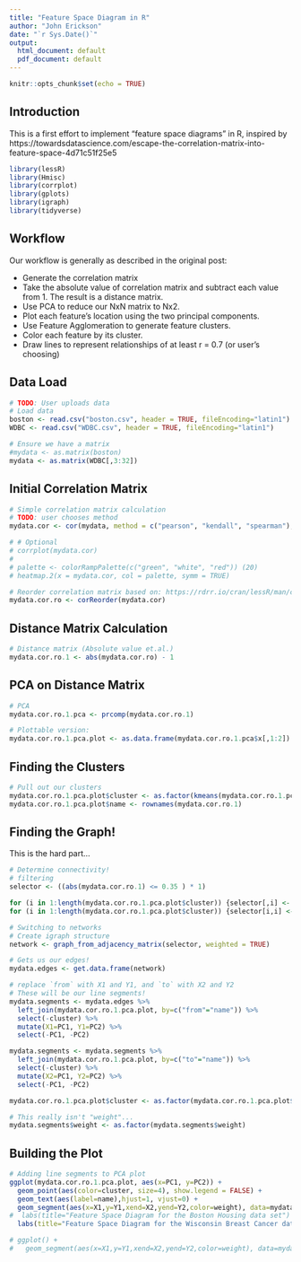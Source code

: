 ```yaml
---
title: "Feature Space Diagram in R"
author: "John Erickson"
date: "`r Sys.Date()`"
output:
  html_document: default
  pdf_document: default
---
```


```r
knitr::opts_chunk$set(echo = TRUE)
```

## Introduction

This is a first effort to implement "feature space diagrams" in R, inspired by https://towardsdatascience.com/escape-the-correlation-matrix-into-feature-space-4d71c51f25e5

```r
library(lessR)
library(Hmisc)
library(corrplot)
library(gplots)
library(igraph)
library(tidyverse)
```

## Workflow

Our workflow is generally as described in the original post:

* Generate the correlation matrix
* Take the absolute value of correlation matrix and subtract each value from 1. The result is a distance matrix.
* Use PCA to reduce our NxN matrix to Nx2.
* Plot each feature’s location using the two principal components.
* Use Feature Agglomeration to generate feature clusters.
* Color each feature by its cluster.
* Draw lines to represent relationships of at least r = 0.7 (or user's choosing)

## Data Load
```r
# TODO: User uploads data
# Load data 
boston <- read.csv("boston.csv", header = TRUE, fileEncoding="latin1")
WDBC <- read.csv("WDBC.csv", header = TRUE, fileEncoding="latin1")

# Ensure we have a matrix
#mydata <- as.matrix(boston)
mydata <- as.matrix(WDBC[,3:32])

```

## Initial Correlation Matrix 

```r
# Simple correlation matrix calculation
# TODO: user chooses method
mydata.cor <- cor(mydata, method = c("pearson", "kendall", "spearman"), use = "complete.obs")

# # Optional
# corrplot(mydata.cor)
# 
# palette <- colorRampPalette(c("green", "white", "red")) (20)
# heatmap.2(x = mydata.cor, col = palette, symm = TRUE)

# Reorder correlation matrix based on: https://rdrr.io/cran/lessR/man/corReorder.html 
mydata.cor.ro <- corReorder(mydata.cor)
```

## Distance Matrix Calculation

```r
# Distance matrix (Absolute value et.al.)
mydata.cor.ro.1 <- abs(mydata.cor.ro) - 1
```

## PCA on Distance Matrix

```r
# PCA 
mydata.cor.ro.1.pca <- prcomp(mydata.cor.ro.1)

# Plottable version:
mydata.cor.ro.1.pca.plot <- as.data.frame(mydata.cor.ro.1.pca$x[,1:2])
```

## Finding the Clusters

```r
# Pull out our clusters 
mydata.cor.ro.1.pca.plot$cluster <- as.factor(kmeans(mydata.cor.ro.1.pca$x[,1:2], centers=6)$cluster)
mydata.cor.ro.1.pca.plot$name <- rownames(mydata.cor.ro.1)
```

## Finding the Graph!

This is the hard part...

```r
# Determine connectivity!
# filtering
selector <- ((abs(mydata.cor.ro.1) <= 0.35 ) * 1)

for (i in 1:length(mydata.cor.ro.1.pca.plot$cluster)) {selector[,i] <- selector[,i] * as.numeric(mydata.cor.ro.1.pca.plot$cluster)}
for (i in 1:length(mydata.cor.ro.1.pca.plot$cluster)) {selector[i,i] <- 0 }

# Switching to networks
# Create igraph structure
network <- graph_from_adjacency_matrix(selector, weighted = TRUE)

# Gets us our edges!
mydata.edges <- get.data.frame(network)

# replace `from` with X1 and Y1, and `to` with X2 and Y2
# These will be our line segments!
mydata.segments <- mydata.edges %>% 
  left_join(mydata.cor.ro.1.pca.plot, by=c("from"="name")) %>%
  select(-cluster) %>%
  mutate(X1=PC1, Y1=PC2) %>%
  select(-PC1, -PC2)

mydata.segments <- mydata.segments %>%
  left_join(mydata.cor.ro.1.pca.plot, by=c("to"="name")) %>%
  select(-cluster) %>%
  mutate(X2=PC1, Y2=PC2) %>%
  select(-PC1, -PC2)

mydata.cor.ro.1.pca.plot$cluster <- as.factor(mydata.cor.ro.1.pca.plot$cluster)

# This really isn't "weight"...
mydata.segments$weight <- as.factor(mydata.segments$weight)
```

## Building the Plot

```r
# Adding line segments to PCA plot
ggplot(mydata.cor.ro.1.pca.plot, aes(x=PC1, y=PC2)) + 
  geom_point(aes(color=cluster, size=4), show.legend = FALSE) +
  geom_text(aes(label=name),hjust=1, vjust=0) +
  geom_segment(aes(x=X1,y=Y1,xend=X2,yend=Y2,color=weight), data=mydata.segments) +
#  labs(title="Feature Space Diagram for the Boston Housing data set")
  labs(title="Feature Space Diagram for the Wisconsin Breast Cancer data set")

# ggplot() + 
#   geom_segment(aes(x=X1,y=Y1,xend=X2,yend=Y2,color=weight), data=mydata.segments.test)

```
